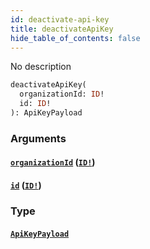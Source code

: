 ```yaml
---
id: deactivate-api-key
title: deactivateApiKey
hide_table_of_contents: false
---
```



No description

```graphql
deactivateApiKey(
  organizationId: ID!
  id: ID!
): ApiKeyPayload
```


### Arguments

#### [`organizationId`](#) ([`ID!`](/swapi/scalars/id))




#### [`id`](#) ([`ID!`](/swapi/scalars/id))




### Type

#### [`ApiKeyPayload`](/swapi/objects/api-key-payload)

